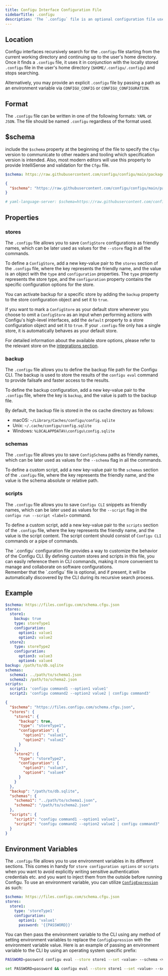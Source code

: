 ```yaml
---
title: Configu Interface Configuration File
sidebarTitle: .configu
description: 'The `.configu` file is an optional configuration file used by the various Configu interfaces to customize its behavior. The file should be named `.configu` regardless of the format used: JSON or YAML.'
---
```


## Location

Configu interfaces recursively search for the `.configu` file starting from the current working directory and continuing up to the user's home directory. Once it finds a `.configu` file, it uses it in conjunction with the locally stored `.configu` file in the user's home directory (`$HOME/.configu/.configu`) and stops searching.

Alternatively, you may provide an explicit `.configu` file by passing a path as an environment variable via `CONFIGU_CONFIG` or `CONFIGU_CONFIGURATION`.

## Format

The `.configu` file can be written in one of the following formats: `YAML` or `JSON`. The file should be named `.configu` regardless of the format used.

## $schema

include the `$schema` property at the beginning of the file to specify the `Cfgu` version to communicate to other readers and tooling which specification version is intended.
Also, most modern editors will use this property to provide IntelliSense and validation for the `Cfgu` file.

<CodeGroup>

```yaml YAML
$schema: https://raw.githubusercontent.com/configu/configu/main/packages/schema/.configu.json
```

```json JSON
{
  "$schema": "https://raw.githubusercontent.com/configu/configu/main/packages/schema/.configu.json"
}
```

```yaml vscode-yaml
# yaml-language-server: $schema=https://raw.githubusercontent.com/configu/configu/main/packages/schema/.configu.json
```

</CodeGroup>

## Properties

### stores

The `.configu` file allows you to save `ConfigStore` configurations as friendly names, which can be later used as values for the `--store` flag in all the commands.

To define a `ConfigStore`, add a new key-value pair to the `stores` section of the `.configu` file, where the key represents the friendly name, and the value is an object with the `type` and `configuration` properties. The `type` property represents the store type, and the `configuration` property contains the specific configuration options for the store.

You can activate backup for a specific store by adding the `backup` property to the store configuration object and set it to `true`.

If you want to mark a `ConfigStore` as your default store whenever you choose to omit a `ConfigStore` as an input when performing actions with Configu's high-level interfaces, add the `default` property to a store configuration object and set it to `true`. If your `.configu` file only has a single store, it is automatically behaves as your default store.

For detailed information about the available store options, please refer to the relevant store on the [integrations section](/integrations/overview#configstore).

### backup

The `.configu` file allows you to define the backup file path for the Configu CLI. The backup is used to store the results of the `configu eval` command to provide failsafe and faster access to the results.

To define the backup configuration, add a new key-value pair to the `.configu` file, where the key is `backup`, and the value is path to the backup file.

By default, the backup file is stored in the os cache directory as follows:

- macOS: `~/Library/Caches/configu/config.sqlite`
- Unix: `~/.cache/configu/config.sqlite`
- Windows: `%LOCALAPPDATA%\configu\config.sqlite`

### schemas

The `.configu` file allows you to save `ConfigSchema` paths as friendly names, which can be later used as values for the `--schema` flag in all the commands.

To define a custom script, add a new key-value pair to the `schemas` section of the `.configu` file, where the key represents the friendly name, and the value is the schema absolute or relative path.

### scripts

The `.configu` file allows you to save `Configu CLI` snippets as friendly names, which can be later used as values for the `--script` flag in the `configu run --script <label>` command.

To define a custom script, add a new key-value pair to the `scripts` section of the `.configu` file, where the key represents the friendly name, and the value is the script content. The script content should consist of `Configu CLI` commands or a pipe of commands.

<Tip>
  The `.configu` configuration file provides a way to customize the behavior of the Configu CLI. By defining custom
  stores and scripts in this file, you can easily reference them in CLI commands, making it more convenient to manage
  and collaborate on software configurations.
  <br />
  Remember that the `.configu` file is optional, and if present, it will be automatically discovered by the CLI during
  its recursive search process.
</Tip>

## Example

<CodeGroup>

```yaml YAML
$schema: https://files.configu.com/schema.cfgu.json
stores:
  store1:
    backup: true
    type: storeType1
    configuration:
      option1: value1
      option2: value2
  store2:
    type: storeType2
    configuration:
      option3: value3
      option4: value4
backup: /path/to/db.sqlite
schemas:
  schema1: ../path/to/schema1.json
  schema2: /path/to/schema2.json
scripts:
  script1: 'configu command1 --option1 value1'
  script2: 'configu command2 --option2 value2 | configu command3'
```

```json JSON
{
  "$schema": "https://files.configu.com/schema.cfgu.json",
  "stores": {
    "store1": {
      "backup": true,
      "type": "storeType1",
      "configuration": {
        "option1": "value1",
        "option2": "value2"
      }
    },
    "store2": {
      "type": "storeType2",
      "configuration": {
        "option3": "value3",
        "option4": "value4"
      }
    }
  },
  "backup": "/path/to/db.sqlite",
  "schemas": {
    "schema1": "../path/to/schema1.json",
    "schema2": "/path/to/schema2.json"
  },
  "scripts": {
    "script1": "configu command1 --option1 value1",
    "script2": "configu command2 --option2 value2 | configu command3"
  }
}
```

</CodeGroup>

## Environment Variables

The `.configu` file allows you to use environment variables in its different sections. This comes in handy for `store configuration options` or `scripts` when you want to avoid explicitly writing sensitive authentication credentials etc. and you want to inject them from the outside before running Configu. To use an environment variable, you can utilize [`ConfigExpression`](/introduction/concepts#configexpression) as such:

```yaml
$schema: https://files.configu.com/schema.cfgu.json
stores:
  store1:
    type: 'storeType1'
    configuration:
      option1: 'value1'
      password: '{{PASSWORD}}'
```

You can then pass the environment variable to the CLI using any method of setting environment variables to replace the `ConfigExpression` with the environment variable value. Here is an example of passing an environment variable to the CLI by using an operating system specific prefix:

<CodeGroup>

```bash Linux/MacOS
PASSWORD=password configu eval --store store1 --set <value> --schema <value> [-c <value>]
```

```bash Windows
set PASSWORD=password && configu eval --store store1 --set <value> --schema <value> [-c <value>]
```

</CodeGroup>

